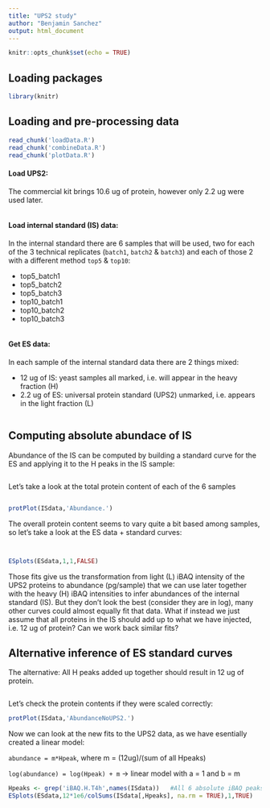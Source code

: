 ```yaml
---
title: "UPS2 study"
author: "Benjamin Sanchez"
output: html_document
---
```


```r
knitr::opts_chunk$set(echo = TRUE)
```

## Loading packages

```r
library(knitr)
```

## Loading and pre-processing data

```r
read_chunk('loadData.R')
read_chunk('combineData.R')
read_chunk('plotData.R')
```

#### Load UPS2:

The commercial kit brings 10.6 ug of protein, however only 2.2 ug were used later.

```r
```

#### Load internal standard (IS) data:

In the internal standard there are 6 samples that will be used, two for each of the 3 technical replicates (`batch1`, `batch2` & `batch3`) and each of those 2 with a different method `top5` & `top10`:

* top5_batch1
* top5_batch2
* top5_batch3
* top10_batch1
* top10_batch2
* top10_batch3

```r
```

#### Get ES data:

In each sample of the internal standard data there are 2 things mixed:

* 12 ug of IS: yeast samples all marked, i.e. will appear in the heavy fraction (H)
* 2.2 ug of ES: universal protein standard (UPS2) unmarked, i.e. appears in the light fraction (L)

```r
```

## Computing absolute abundace of IS

Abundance of the IS can be computed by building a standard curve for the ES and applying it to the H peaks in the IS sample:

```r
```

Let's take a look at the total protein content of each of the 6 samples

```r
```

```r
protPlot(ISdata,'Abundance.')
```


The overall protein content seems to vary quite a bit based among samples, so let's take a look at the ES data + standard curves:

```r
```

```r
```

```r
ESplots(ESdata,1,1,FALSE)
```

Those fits give us the transformation from light (L) iBAQ intensity of the UPS2 proteins to abundance (pg/sample) that we can use later together with the heavy (H) iBAQ intensities to infer abundances of the internal standard (IS). But they don't look the best (consider they are in log), many other curves could almost equally fit that data. What if instead we just assume that all proteins in the IS should add up to what we have injected, i.e. 12 ug of protein? Can we work back similar fits?

## Alternative inference of ES standard curves

The alternative: All H peaks added up together should result in 12 ug of protein.

```r
```

Let's check the protein contents if they were scaled correctly:

```r
protPlot(ISdata,'AbundanceNoUPS2.')
```

Now we can look at the new fits to the UPS2 data, as we have esentially created a linear model:

`abundance = m*Hpeak`, where m = (12ug)/(sum of all Hpeaks)

`log(abundance) = log(Hpeak) + m` -> linear model with a = 1 and b = m

```r
Hpeaks <- grep('iBAQ.H.T4h',names(ISdata))   #All 6 absolute iBAQ peaks from the IS (H fraction)
ESplots(ESdata,12*1e6/colSums(ISdata[,Hpeaks], na.rm = TRUE),1,TRUE)
```

